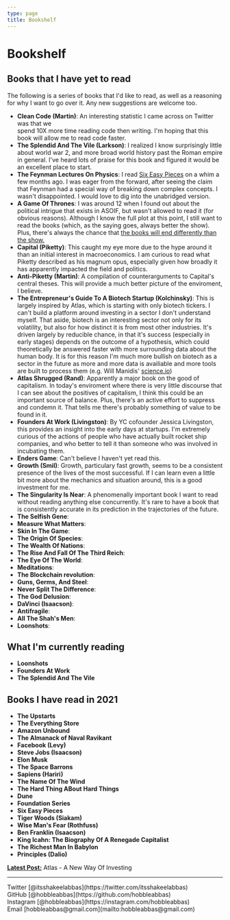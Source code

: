 ```yaml
---
type: page
title: Bookshelf
---
```


# Bookshelf

## Books that I have yet to read
<p>The following is a series of books that I'd like to read, as well as a reasoning for why I want to go over it. Any new suggestions are welcome too.</p>


- **Clean Code (Martin)**: An interesting statistic I came across on Twitter was that we <br /> spend 10X more time reading code then writing. I'm hoping that this <br /> book will allow me to read code faster.
- **The Splendid And The Vile (Larkson)**: I realized I know surprisingly little about world war 2, and more broad world history past the Roman empire in general. I've heard lots of praise for this book and figured it would be an excellent place to start.
- **The Feynman Lectures On Physics**: I read [Six Easy Pieces](https://www.chapters.indigo.ca/en-ca/books/six-easy-pieces-essentials-of/9780465025275-item.html?ikwid=six+easy+pieces) on a whim a few months ago. I was eager from the forward, after seeing the claim that Feynman had a special way of breaking down complex concepts. I wasn't disappointed. I would love to dig into the unabridged version.
- **A Game Of Thrones**: I was around 12 when I found out about the political intrigue that exists in ASOIF, but wasn't allowed to read it (for obvious reasons). Although I know the full plot at this point, I still want to read the books (which, as the saying goes, always better the show). Plus, there's always the chance that [the books will end differently than the show.](https://www.nme.com/news/tv/game-of-thrones-author-george-rr-martin-promises-different-ending-for-books-2979235)
- **Capital (Piketty)**: This caught my eye more due to the hype around it than an initial interest in macroeconomics. I am curious to read what Piketty described as his magnum opus, especially given how broadly it has apparently impacted the field and politics.
- **Anti-Piketty (Martin)**: A compilation of counterarguments to Capital's central theses. This will provide a much better picture of the enviroment, I believe.
- **The Entrepreneur's Guide To A Biotech Startup (Kolchinsky)**: This is largely inspired by Atlas, which is starting with only biotech tickers. I can't build a platform around investing in a sector I don't understand myself. That aside, biotech is an interesting sector not only for its volatility, but also for how distinct it is from most other industries. It's driven largely by reducible chance, in that it's success (especially in early stages) depends on the outcome of a hypothesis, which could theoretically be answered faster with more surrounding data about the human body. It is for this reason I'm much more bullish on biotech as a sector in the future as more and more data is availiable and more tools are built to process them (e.g. Will Manidis' [science.io](https://science.io))
- **Atlas Shrugged (Rand)**: Apparently a major book on the good of capitalism. In today's enviroment where there is very little discourse that I can see about the positives of capitalism, I think this could be an important source of balance. Plus, there's an active effort to suppress and condemn it. That tells me there's probably something of value to be found in it.
- **Founders At Work (Livingston)**: By YC cofounder Jessica Livingston, this provides an insight into the early days at startups. I'm extremely curious of the actions of people who have actually built rocket ship companies, and who better to tell it than someone who was involved in incubating them.
- **Enders Game**: Can't believe I haven't yet read this. 
- **Growth (Smil)**: Growth, particulary fast growth, seems to be a consistent presence of the lives of the most successful. If I can learn even a little bit more about the mechanics and situation around, this is a good investment for me.
- **The Singularity Is Near**: A phenomenally important book I want to read without reading anything else concurrently. It's rare to have a book that is consistently accurate in its prediction in the trajectories of the future.
- **The Selfish Gene**:
- **Measure What Matters**: 
- **Skin In The Game**:
- **The Origin Of Species**:
- **The Wealth Of Nations**:
- **The Rise And Fall Of The Third Reich**:
- **The Eye Of The World**:
- **Meditations**:
- **The Blockchain revolution**:
- **Guns, Germs, And Steel**:
- **Never Split The Difference**:
- **The God Delusion**:
- **DaVinci (Isaacson)**:
- **Antifragile**:
- **All The Shah's Men**:
- **Loonshots**:

## What I'm currently reading
- **Loonshots**
- **Founders At Work**
- **The Splendid And The Vile**

## Books I have read in 2021
- **The Upstarts**
- **The Everything Store**
- **Amazon Unbound**
- **The Almanack of Naval Ravikant**
- **Facebook (Levy)**
- **Steve Jobs (Isaacson)**
- **Elon Musk**
- **The Space Barrons**
- **Sapiens (Hariri)**
- **The Name Of The Wind**
- **The Hard Thing ABout Hard Things**
- **Dune**
- **Foundation Series**
- **Six Easy Pieces**
- **Tiger Woods (Siakam)**
- **Wise Man's Fear (Rothfuss)**
- **Ben Franklin (Isaacson)**
- **King Icahn: The Biography Of A Renegade Capitalist**
- **The Richest Man In Babylon**
- **Principles (Dalio)**


[**Latest Post:**](/posts/atlas) Atlas - A New Way Of Investing

---

<div>
  Twitter [@itsshakeelabbas](https://twitter.com/itsshakeelabbas)
  <br />
  GitHub [@hobbleabbas](https://github.com/hobbleabbas)
  <br />
  Instagram [@hobbleabbas](https://instagram.com/hobbleabbas)
  <br />
  Email [hobbleabbas@gmail.com](mailto:hobbleabbas@gmail.com)
</div>
